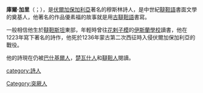 '''庫爾·加里'''（{{lang-tt|Кол Гали}}；{{bd|1183年||1236年}}），是[[伏爾加保加利亞|伏爾加保加利亞]]著名的穆斯林詩人，是中世紀[[韃靼語|韃靼語]]書面文學的奠基人，他著名的作品優素福的故事就是用[[古韃靼語|古韃靼語]]書寫。

一般相信他生於[[韃靼斯坦|韃靼斯坦]]東部，年輕時曾往[[花剌子模|花剌子模]]的[[伊斯蘭學校|伊斯蘭學校]]讀書，他在1223年寫下著名的詩作，他死於1236年蒙古第二次西征時入侵伏爾加保加利亞的戰役。

他的詩現在仍被[[巴什基爾人|巴什基爾人]]，[[楚瓦什人|楚瓦什人]]和[[韃靼人|韃靼人]]閱讀。

[[Category:突厥人|Category:突厥人]]
[[category:詩人|category:詩人]]